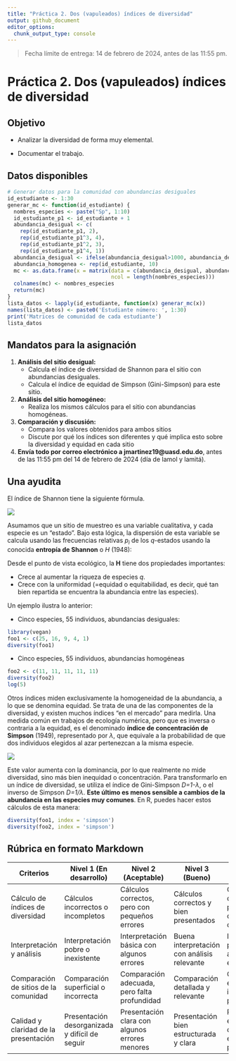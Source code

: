```yaml
---
title: "Práctica 2. Dos (vapuleados) índices de diversidad"
output: github_document
editor_options: 
  chunk_output_type: console
---
```


> Fecha límite de entrega: 14 de febrero de 2024, antes de las 11:55 pm.

# Práctica 2. Dos (vapuleados) índices de diversidad

## Objetivo 

- Analizar la diversidad de forma muy elemental.

- Documentar el trabajo.

## Datos disponibles

```r
# Generar datos para la comunidad con abundancias desiguales
id_estudiante <- 1:30
generar_mc <- function(id_estudiante) {
  nombres_especies <- paste("Sp", 1:10)
  id_estudiante_p1 <- id_estudiante + 1
  abundancia_desigual <- c(
    rep(id_estudiante_p1, 2),
    rep(id_estudiante_p1^3, 4),
    rep(id_estudiante_p1^2, 3),
    rep(id_estudiante_p1^4, 1))
  abundancia_desigual <- ifelse(abundancia_desigual>1000, abundancia_desigual%%1000, abundancia_desigual)
  abundancia_homogenea <- rep(id_estudiante, 10)
  mc <- as.data.frame(x = matrix(data = c(abundancia_desigual, abundancia_homogenea), byrow = T,
                                 ncol = length(nombres_especies)))
  colnames(mc) <- nombres_especies
  return(mc)
}
lista_datos <- lapply(id_estudiante, function(x) generar_mc(x))
names(lista_datos) <- paste0('Estudiante número: ', 1:30)
print('Matrices de comunidad de cada estudiante')
lista_datos
```

## Mandatos para la asignación

1. **Análisis del sitio desigual:**
   - Calcula el índice de diversidad de Shannon para el sitio con abundancias desiguales.
   - Calcula el índice de equidad de Simpson (Gini-Simpson) para este sitio.

2. **Análisis del sitio homogéneo:**
   - Realiza los mismos cálculos para el sitio con abundancias homogéneas.

3. **Comparación y discusión:**
   - Compara los valores obtenidos para ambos sitios
   - Discute por qué los índices son diferentes y qué implica esto sobre la diversidad y equidad en cada sitio

4. **Envía todo por correo electrónico a jmartinez19\@uasd.edu.do**, antes de las 11:55 pm del 14 de febrero de 2024 (día de lamol y lamitá).


## Una ayudita

El índice de Shannon tiene la siguiente fórmula.

![](img/shannon.jpg)

Asumamos que un sitio de muestreo es una variable cualitativa, y cada especie es un "estado". Bajo esta lógica, la dispersión de esta variable se calcula usando las frecuencias relativas *p<sub>i</sub>* de los *q*-estados usando la conocida **entropía de Shannon** o *H* (1948):

Desde el punto de vista ecológico, la **H** tiene dos propiedades importantes:

- Crece al aumentar la riqueza de especies *q*.
- Crece con la uniformidad (=equidad o equitabilidad, es decir, qué tan bien repartida se encuentra la abundancia entre las especies).

Un ejemplo ilustra lo anterior:

- Cinco especies, 55 individuos, abundancias desiguales:

```r
library(vegan)
foo1 <- c(25, 16, 9, 4, 1)
diversity(foo1)
```

- Cinco especies, 55 individuos, abundancias homogéneas

```r
foo2 <- c(11, 11, 11, 11, 11)
diversity(foo2)
log(5)
```

Otros índices miden exclusivamente la homogeneidad de la abundancia, a lo que se denomina equidad. Se trata de una de las componentes de la diversidad, y existen muchos índices "en el mercado" para medirla. Una medida común en trabajos de ecología numérica, pero que es inversa o contraria a la equidad, es el denominado **índice de concentración de Simpson** (1949), representado por *λ*, que equivale a la probabilidad de que dos individuos elegidos al azar pertenezcan a la misma especie.

![](img/simpson.jpg)

Este valor aumenta con la dominancia, por lo que realmente no mide diversidad, sino más bien inequidad o concentración. Para transformarlo en un índice de diversidad, se utiliza el índice de Gini-Simpson *D=1-λ*, o el inverso de Simpson *D=1/λ*. **Este último es menos sensible a cambios de la abundancia en las especies muy comunes**. En R, puedes hacer estos cálculos de esta manera:


```r
diversity(foo1, index = 'simpson')
diversity(foo2, index = 'simpson')
```


## Rúbrica en formato Markdown

| Criterios                             | Nivel 1 (En desarrollo) | Nivel 2 (Aceptable) | Nivel 3 (Bueno) | Nivel 4 (Excelente) |
|---------------------------------------|-------------------------|---------------------|-----------------|---------------------|
| Cálculo de índices de diversidad      | Cálculos incorrectos o incompletos | Cálculos correctos, pero con pequeños errores | Cálculos correctos y bien presentados | Cálculos correctos, bien presentados y con excelente claridad |
| Interpretación y análisis             | Interpretación pobre o inexistente | Interpretación básica con algunos errores | Buena interpretación con análisis relevante | Interpretación profunda y análisis exhaustivo |
| Comparación de sitios de la comunidad            | Comparación superficial o incorrecta | Comparación adecuada, pero falta profundidad | Comparación detallada y relevante | Comparación exhaustiva y con insights profundos |
| Calidad y claridad de la presentación | Presentación desorganizada y difícil de seguir | Presentación clara con algunos errores menores | Presentación bien estructurada y clara | Presentación excepcionalmente clara, bien estructurada y profesional |


